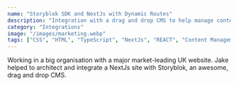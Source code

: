 ```yaml
---
name: "Storyblok SDK and NextJs with Dynamic Routes"
description: "Integration with a drag and drop CMS to help manage content on a major UK website."
category: "Integrations"
image: "/images/marketing.webp"
tags: ["CSS", "HTML", "TypeScript", "NextJs", "REACT", "Content Management System"]
---
```


Working in a big organisation with a major market-leading UK website. Jake helped to architect and integrate a NextJs site with Storyblok, an awesome, drag and drop CMS.